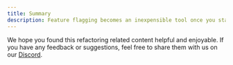 ```yaml
---
title: Summary
description: Feature flagging becomes an inexpensible tool once you start using it
---
```


We hope you found this refactoring related content helpful and enjoyable. If you have any feedback or suggestions, feel free to share them with us on our [Discord](https://discord.gg/DWAVqksVtx).
